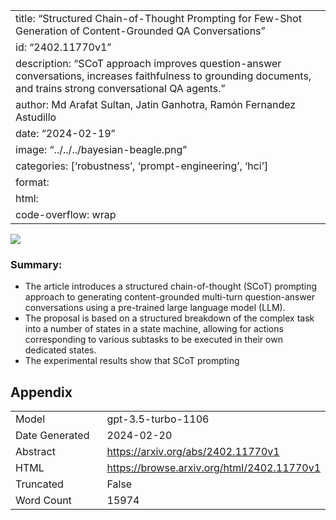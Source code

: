 
---
title: "Structured Chain-of-Thought Prompting for Few-Shot Generation of Content-Grounded QA Conversations"
id: "2402.11770v1"
description: "SCoT approach improves question-answer conversations, increases faithfulness to grounding documents, and trains strong conversational QA agents."
author: Md Arafat Sultan, Jatin Ganhotra, Ramón Fernandez Astudillo
date: "2024-02-19"
image: "../../../bayesian-beagle.png"
categories: ['robustness', 'prompt-engineering', 'hci']
format:
  html:
    code-overflow: wrap
---

![](../../../bayesian-beagle.png)

### Summary:
- The article introduces a structured chain-of-thought (SCoT) prompting approach to generating content-grounded multi-turn question-answer conversations using a pre-trained large language model (LLM).
- The proposal is based on a structured breakdown of the complex task into a number of states in a state machine, allowing for actions corresponding to various subtasks to be executed in their own dedicated states.
- The experimental results show that SCoT prompting

## Appendix

|          |          |
|----------|----------|
| Model     | gpt-3.5-turbo-1106       |
| Date Generated     | 2024-02-20       |
| Abstract | [https://arxiv.org/abs/2402.11770v1](https://arxiv.org/abs/2402.11770v1)        |
| HTML     | [https://browse.arxiv.org/html/2402.11770v1](https://browse.arxiv.org/html/2402.11770v1)       |
| Truncated       | False       |
| Word Count       | 15974       |